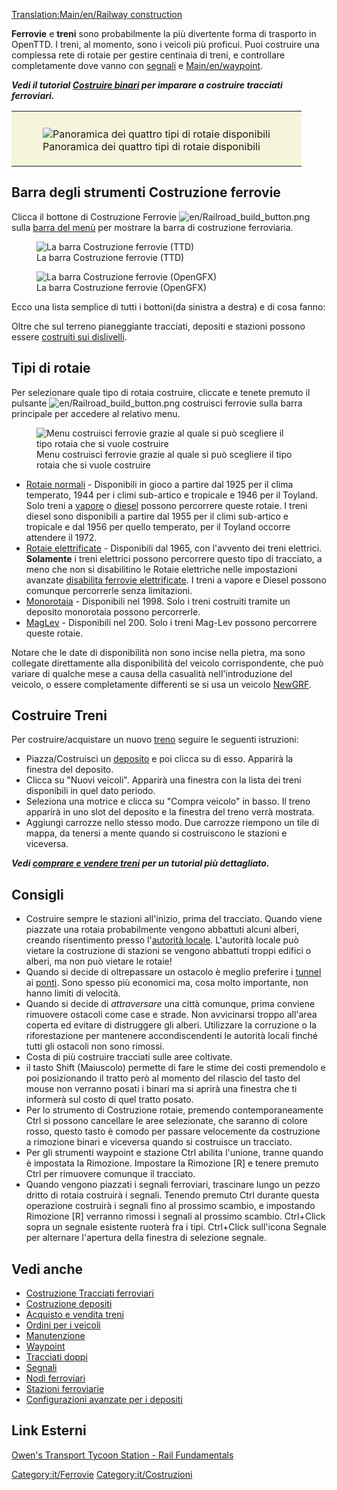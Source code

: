 [[Translation:Main/en/Railway construction]]{{en/-}}{{it/Indice dei contenuti}}

'''Ferrovie''' e '''treni''' sono probabilmente la più divertente forma di trasporto in OpenTTD.  I treni, al momento, sono i veicoli più proficui.  Puoi costruire una complessa rete di rotaie per gestire centinaia di treni, e controllare completamente dove vanno con [[Main/en/signals|segnali]] e [[Main/en/waypoint]].

'''''Vedi il tutorial [[Main/it/Costruire binari|Costruire binari]] per imparare a costruire tracciati ferroviari.'''''

{|style="border: 0px; margin: 5px auto 25px auto;"
|style="padding: 10px 10px 5px; 10px; background-color: #F5F5DC;"|[[File:it/4 Types of railway.png|center|frame|Panoramica dei quattro tipi di rotaie disponibili]]
|}

==Barra degli strumenti Costruzione ferrovie==
Clicca il bottone di Costruzione Ferrovie [[File:en/Railroad build button.png]] sulla [[Main/en/Game interface#The Menu bar|barra del menù]] per mostrare la barra di costruzione ferroviaria.

[[File:it/Railroad ConstructionTTD.png|none|frame|La barra Costruzione ferrovie (TTD)]]

[[File:it/Railroad Construction.png|none|frame|La barra Costruzione ferrovie (OpenGFX)]]

Ecco una lista semplice di tutti i bottoni(da sinistra a destra) e di cosa fanno:

{{it/PanoramicaBarraCostruzioneFerrovie}}

Oltre che sul terreno pianeggiante tracciati, depositi e stazioni possono essere [[Main/it/Costruire sui pendii|costruiti sui dislivelli]].

==Tipi di rotaie==
Per selezionare quale tipo di rotaia costruire, cliccate e tenete premuto il pulsante [[File:en/Railroad build button.png]] costruisci ferrovie sulla barra principale per accedere al relativo menu.

[[File:en/Ferrovie costruibili 2020.png|none|frame|Menu costruisci ferrovie grazie al quale si può scegliere il tipo rotaia che si vuole costruire]]

* [[Main/it/Ferrovie|Rotaie normali]] - Disponibili in gioco a partire dal 1925 per il clima temperato, 1944 per i climi sub-artico e tropicale e 1946 per il Toyland. Solo treni a [http://www.wikipedia.org/wiki/it:Locomotiva_a_vapore vapore] o [http://www.wikipedia.org/wiki/it:Locomotiva_termica diesel] possono percorrere queste rotaie. I treni diesel sono disponibili a partire dal 1955 per il climi sub-artico e tropicale e dal 1956 per quello temperato, per il Toyland occorre attendere il 1972.
* [[Main/it/Ferrovie elettrificate|Rotaie elettrificate]] - Disponibili dal 1965, con l'avvento dei treni elettrici. '''Solamente''' i treni elettrici possono percorrere questo tipo di tracciato, a meno che non si disabilitino le Rotaie elettriche nelle impostazioni avanzate [[Main/en/Impostazioni avanzate/It#Limiti|disabilita ferrovie elettrificate]]. I treni a vapore e Diesel possono comunque percorrerle senza limitazioni.
* [[Main/it/Monorotaia|Monorotaia]] - Disponibili nel 1998. Solo i treni costruiti tramite un deposito monorotaia possono percorrerle.
* [[Main/it/MagLev|MagLev]] - Disponibili nel 200. Solo i treni Mag-Lev possono percorrere queste rotaie.

Notare che le date di disponibilità non sono incise nella pietra, ma sono collegate direttamente alla disponibilità del veicolo corrispondente, che può variare di qualche mese a causa della casualità nell'introduzione del veicolo, o essere completamente differenti se si usa un veicolo [[Main/it/NewGRF|NewGRF]].

==Costruire Treni==
Per costruire/acquistare un nuovo [[Main/it/treni|treno]] seguire le seguenti istruzioni:
*Piazza/Costruisci un [[Main/it/Costruzione depositi|deposito]] e poi clicca su di esso. Apparirà la finestra del deposito. 
*Clicca su "Nuovi veicoli". Apparirà una finestra con la lista dei treni disponibili in quel dato periodo. 
*Seleziona una motrice e clicca su "Compra veicolo" in basso. Il treno apparirà in uno slot del deposito e la finestra del treno verrà mostrata. 
*Aggiungi carrozze nello stesso modo. Due carrozze riempono un tile di mappa, da tenersi a mente quando si costruiscono le stazioni e viceversa.

'''''Vedi [[Main/it/Comprare e vendere treni|comprare e vendere treni]] per un tutorial più dettagliato.'''''

==Consigli==
* Costruire sempre le stazioni all'inizio, prima del tracciato. Quando viene piazzate una rotaia probabilmente vengono abbattuti alcuni alberi, creando risentimento presso l'[[Main/it/Autorità locale|autorità locale]]. L'autorità locale può vietare la costruzione di stazioni se vengono abbattuti troppi edifici o alberi, ma non può vietare le rotaie!
* Quando si decide di oltrepassare un ostacolo è meglio preferire i [[Main/it/Tunnel|tunnel]] ai [[Main/it/Ponti|ponti]]. Sono spesso più economici ma, cosa molto importante, non hanno limiti di velocità.
* Quando si decide di ''attraversare'' una città comunque, prima conviene rimuovere ostacoli come case e strade. Non avvicinarsi troppo all'area coperta ed evitare di distruggere gli alberi. Utilizzare la corruzione o la riforestazione per mantenere accondiscendenti le autorità locali finché tutti gli ostacoli non sono rimossi.
* Costa di più costruire tracciati sulle aree coltivate.
* il tasto Shift (Maiuscolo) permette di fare le stime dei costi premendolo e poi posizionando il tratto però al momento del rilascio del tasto del mouse non verranno posati i binari ma si aprirà una finestra che ti informerà sul costo di quel tratto posato.
* Per lo strumento di Costruzione rotaie, premendo contemporaneamente Ctrl si possono cancellare le aree selezionate, che saranno di colore rosso, questo tasto è comodo per passare velocemente da costruzione a rimozione binari e viceversa quando si costruisce un tracciato.
* Per gli strumenti waypoint e stazione Ctrl abilita l'unione, tranne quando è impostata la Rimozione. Impostare la Rimozione [R] e tenere premuto Ctrl per rimuovere comunque il tracciato.
* Quando vengono piazzati i segnali ferroviari, trascinare lungo un pezzo dritto di rotaia costruirà i segnali. Tenendo premuto Ctrl durante questa operazione costruirà i segnali fino al prossimo scambio, e impostando Rimozione [R] verranno rimossi i segnali al prossimo scambio. Ctrl+Click sopra un segnale esistente ruoterà fra i tipi. Ctrl+Click sull'icona Segnale per alternare l'apertura della finestra di selezione segnale.

==Vedi anche==
*[[Main/it/Costruire binari|Costruzione Tracciati ferroviari]]
*[[Main/it/Costruzione depositi|Costruzione depositi]]
*[[Main/it/Comprare e vendere treni|Acquisto e vendita treni]]
*[[Main/it/Ordini|Ordini per i veicoli]]
*[[Main/it/Manutenzione|Manutenzione]]
*[[Main/it/Waypoint|Waypoint]]
*[[Main/it/Doppi binari|Tracciati doppi]]
*[[Main/it/Segnali|Segnali]]
*[[Main/it/Nodo|Nodi ferroviari]]
*[[Main/it/Stazione ferroviaria|Stazioni ferroviarie]]
*[[Main/en/Costruzione depositi/It#Configurazioni avanzate deposito|Configurazioni avanzate per i depositi]]

==Link Esterni==
[http://www.transporttycoon.net/rail Owen's Transport Tycoon Station - Rail Fundamentals]

[[Category:it/Ferrovie]]
[[Category:it/Costruzioni]]